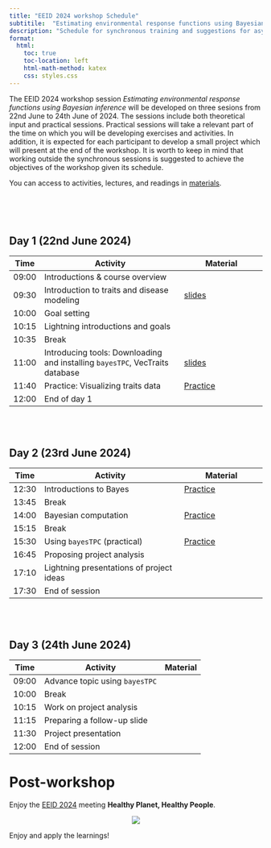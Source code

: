 ```yaml
---
title: "EEID 2024 workshop Schedule"
subtitile:  "Estimating environmental response functions using Bayesian inference"
description: "Schedule for synchronous training and suggestions for asynchronous study"
format:
  html:
    toc: true
    toc-location: left
    html-math-method: katex
    css: styles.css
---
```


The EEID 2024 workshop session *Estimating environmental response functions using Bayesian inference* will be developed on three sesions from 22nd June to 24th June of 2024. The sessions include both theoretical input and practical sessions. Practical sessions will take a relevant part of the time on which you will be developing exercises and activities. In addition, it is expected for each participant to develop a small project which will present at the end of the workshop. It is worth to keep in mind that working outside the synchronous sessions is suggested to achieve the objectives of the workshop given its schedule. 

You can access to activities, lectures, and readings in [materials](materials.html).

<br> <br> <br>

## Day 1 (22nd June 2024)

| Time | Activity                       | Material          |
|------|--------------------------------|-------------------|
|09:00 |Introductions & course overview |                   |
|09:30 |Introduction to traits and disease modeling |[slides]() |
|10:00 |Goal setting                    |                   |
|10:15 |Lightning introductions and goals|                  |
|10:35 |Break                           |                   |
|11:00 |Introducing tools: Downloading and installing `bayesTPC`, VecTraits database|[slides]() |
|11:40 |Practice: Visualizing traits data |[Practice]()     |
|12:00 |End of day 1                    |                   |

<br> <br>

## Day 2 (23rd June 2024)

| Time | Activity                       | Material          |
|------|--------------------------------|-------------------|
|12:30 |Introductions to Bayes          |[Practice](VB_Bayes_activity1.qmd) |
|13:45 |Break                           |                   |
|14:00 |Bayesian computation            |[Practice](VB_Bayes_activity2.Qmd) |
|15:15 |Break                           |                   |
|15:30 |Using `bayesTPC` (practical)    |[Practice](bayesTPC_activity.qmd) |
|16:45 |Proposing project analysis      |                   |
|17:10 |Lightning presentations of project ideas |          |
|17:30 |End of session                  |                   |

<br> <br>

## Day 3 (24th June 2024)

| Time | Activity                       | Material          |
|------|--------------------------------|-------------------|
|09:00 |Advance topic using `bayesTPC`  |                   |
|10:00 |Break                           |                   |
|10:15 |Work on project analysis        |                   |
|11:15 |Preparing a follow-up slide     |                   |
|11:30 |Project presentation            |                   |
|12:00 |End of session                  |                   |

# Post-workshop

Enjoy the [EEID 2024](https://woods.stanford.edu/EEIDConference2024) meeting **Healthy Planet, Healthy People**.

<center>![](EEID2024.jpg)</center>

Enjoy and apply the learnings!

<br> <br> <br>
